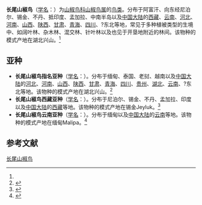 {{Speciesbox
| name = 长尾山椒鸟
| status = LC
| status_system = iucn3.1
| image = Long-tailed Minivet - Bhutan S4E9727 (17026706092).jpg
| image_width = 230px
| image_caption = 雄鳥，攝於[[不丹|不丹]]
| genus = Pericrocotus
| species = ethologus
| authority = (Bangs et Phillips, 1914)<ref name='id2660'>{{cite web| url =http://www.bioinfo.cn/db05/BjdwSpecies.php?action=view&id=2660| title =长尾山椒鸟| work =《中国动物物种编目数据库》| publisher =中国科学院微生物研究所| author =中国科学院动物研究所| accessdate =2009-04-04| archive-date =2016-03-05| archive-url =https://web.archive.org/web/20160305084645/http://www.bioinfo.cn/db05/BjdwSpecies.php?action=view&id=2660| dead-url =yes}}</ref>
}}

'''长尾山椒鸟'''（[[学名|学名]]：{{lang|la|''Pericrocotus ethologus''}}）为[[山椒鸟科|山椒鸟科]][[山椒鸟属|山椒鸟属]]的[[鸟类|鸟类]]。分布于阿富汗、向东经尼泊尔、锡金、不丹、抵印度、孟加拉、中南半岛以及[[中国大陆|中国大陆]]的[[西藏|西藏]]、[[云南|云南]]、[[河北|河北]]、[[河南|河南]]、[[山西|山西]]、[[陕西|陕西]]、[[甘肃|甘肃]]、[[青海|青海]]、[[四川|四川]]、?东北等地，常见于多种植被类型的生境中、如阔叶林、杂木林、混交林、针叶林以及也见于开垦地附近的林间。该物种的模式产地在湖北兴山。<ref name='id2660'/>

==亚种==
*'''长尾山椒鸟指名亚种'''（[[学名|学名]]：{{lang|la|''Pericrocotus ethologus ethologus''}}）。分布于缅甸、泰国、老挝、越南以及[[中国大陆|中国大陆]]的[[河北|河北]]、[[河南|河南]]、[[山西|山西]]、[[陕西|陕西]]、[[甘肃|甘肃]]、[[青海|青海]]、[[四川|四川]]、[[贵州|贵州]]、[[湖北|湖北]]、[[云南|云南]]、?东北等地。该物种的模式产地在湖北兴山。<ref name='id2661'>{{cite web| url =http://www.bioinfo.cn/db05/BjdwSpecies.php?action=view&id=2661| title =长尾山椒鸟指名亚种| work =《中国动物物种编目数据库》| publisher =中国科学院微生物研究所| author =中国科学院动物研究所| accessdate =2009-04-04| archive-date =2016-03-05| archive-url =https://web.archive.org/web/20160305023938/http://www.bioinfo.cn/db05/BjdwSpecies.php?action=view&id=2661| dead-url =yes}}</ref>
*'''长尾山椒鸟西藏亚种'''（[[学名|学名]]：{{lang|la|''Pericrocotus ethologus laetus''}}）。分布于尼泊尔、锡金、不丹、孟加拉、印度以及[[中国大陆|中国大陆]]的[[西藏|西藏]]等地。该物种的模式产地在锡金Jeyluk。<ref name='id2662'>{{cite web| url =http://www.bioinfo.cn/db05/BjdwSpecies.php?action=view&id=2662| title =长尾山椒鸟西藏亚种| work =《中国动物物种编目数据库》| publisher =中国科学院微生物研究所| author =中国科学院动物研究所| accessdate =2009-04-04| deadurl =yes| archiveurl =https://web.archive.org/web/20160305053648/http://www.bioinfo.cn/db05/BjdwSpecies.php?action=view&id=2662| archivedate =2016-03-05}}</ref>
*'''长尾山椒鸟云南亚种'''（[[学名|学名]]：{{lang|la|''Pericrocotus ethologus yvettae''}}）。分布于缅甸以及[[中国大陆|中国大陆]]的[[云南|云南]]等地。该物种的模式产地在缅甸Malipa。<ref name='id2663'>{{cite web| url =http://www.bioinfo.cn/db05/BjdwSpecies.php?action=view&id=2663| title =长尾山椒鸟云南亚种| work =《中国动物物种编目数据库》| publisher =中国科学院微生物研究所| author =中国科学院动物研究所| accessdate =2009-04-04| archive-date =2016-03-05| archive-url =https://web.archive.org/web/20160305025928/http://www.bioinfo.cn/db05/BjdwSpecies.php?action=view&id=2663| dead-url =yes}}</ref>

== 参考文献 ==
{{reflist}}
{{Taxonbar|from=Q2669083}}

[[Category:山椒鸟属|长尾山椒鸟]]